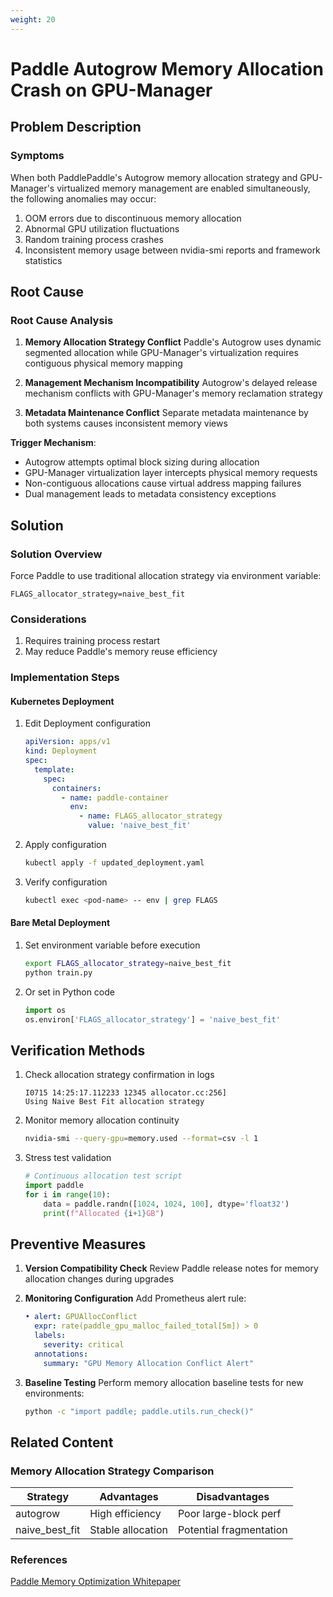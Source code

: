 ```yaml
---
weight: 20
---
```


# Paddle Autogrow Memory Allocation Crash on GPU-Manager

## Problem Description

### Symptoms

When both PaddlePaddle's Autogrow memory allocation strategy and GPU-Manager's virtualized memory management are enabled simultaneously, the following anomalies may occur:

1. OOM errors due to discontinuous memory allocation
2. Abnormal GPU utilization fluctuations
3. Random training process crashes
4. Inconsistent memory usage between nvidia-smi reports and framework statistics

## Root Cause

### Root Cause Analysis

1. **Memory Allocation Strategy Conflict**
   Paddle's Autogrow uses dynamic segmented allocation while GPU-Manager's virtualization requires contiguous physical memory mapping

2. **Management Mechanism Incompatibility**
   Autogrow's delayed release mechanism conflicts with GPU-Manager's memory reclamation strategy

3. **Metadata Maintenance Conflict**
   Separate metadata maintenance by both systems causes inconsistent memory views

**Trigger Mechanism**:

- Autogrow attempts optimal block sizing during allocation
- GPU-Manager virtualization layer intercepts physical memory requests
- Non-contiguous allocations cause virtual address mapping failures
- Dual management leads to metadata consistency exceptions

## Solution

### Solution Overview

Force Paddle to use traditional allocation strategy via environment variable:

```plaintext
FLAGS_allocator_strategy=naive_best_fit
```

### Considerations

1. Requires training process restart
2. May reduce Paddle's memory reuse efficiency

### Implementation Steps

#### Kubernetes Deployment

1. Edit Deployment configuration

   ```yaml
   apiVersion: apps/v1
   kind: Deployment
   spec:
     template:
       spec:
         containers:
           - name: paddle-container
             env:
               - name: FLAGS_allocator_strategy
                 value: 'naive_best_fit'
   ```

2. Apply configuration

   ```bash
   kubectl apply -f updated_deployment.yaml
   ```

3. Verify configuration

   ```bash
   kubectl exec <pod-name> -- env | grep FLAGS
   ```

#### Bare Metal Deployment

1. Set environment variable before execution

   ```bash
   export FLAGS_allocator_strategy=naive_best_fit
   python train.py
   ```

2. Or set in Python code

   ```python
   import os
   os.environ['FLAGS_allocator_strategy'] = 'naive_best_fit'
   ```

## Verification Methods

1. Check allocation strategy confirmation in logs

   ```plaintext
   I0715 14:25:17.112233 12345 allocator.cc:256]
   Using Naive Best Fit allocation strategy
   ```

2. Monitor memory allocation continuity

   ```bash
   nvidia-smi --query-gpu=memory.used --format=csv -l 1
   ```

3. Stress test validation

   ```python
   # Continuous allocation test script
   import paddle
   for i in range(10):
       data = paddle.randn([1024, 1024, 100], dtype='float32')
       print(f"Allocated {i+1}GB")
   ```

## Preventive Measures

1. **Version Compatibility Check**
   Review Paddle release notes for memory allocation changes during upgrades

2. **Monitoring Configuration**
   Add Prometheus alert rule:

   ```yaml
   • alert: GPUAllocConflict
     expr: rate(paddle_gpu_malloc_failed_total[5m]) > 0
     labels:
       severity: critical
     annotations:
       summary: "GPU Memory Allocation Conflict Alert"
   ```

3. **Baseline Testing**
   Perform memory allocation baseline tests for new environments:
   ```bash
   python -c "import paddle; paddle.utils.run_check()"
   ```

## Related Content

### Memory Allocation Strategy Comparison

| Strategy       | Advantages        | Disadvantages           |
| -------------- | ----------------- | ----------------------- |
| autogrow       | High efficiency   | Poor large-block perf   |
| naive_best_fit | Stable allocation | Potential fragmentation |

### References

[Paddle Memory Optimization Whitepaper](https://www.paddlepaddle.org.cn/documentation/docs/en/guides/flags/memory_en.html)
